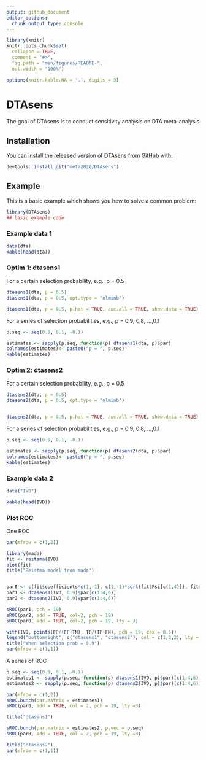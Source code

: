 ```yaml
---
output: github_document
editor_options: 
  chunk_output_type: console
---
```


<!-- README.md is generated from README.Rmd. Please edit that file -->

```r
library(knitr)
knitr::opts_chunk$set(
  collapse = TRUE,
  comment = "#>",
  fig.path = "man/figures/README-",
  out.width = "100%")

options(knitr.kable.NA = '.', digits = 3)
```

# DTAsens

<!-- badges: start -->
<!-- badges: end -->

The goal of DTAsens is to conduct sensitivity analysis on DTA meta-analysis

## Installation

You can install the released version of DTAsens from [GitHub](https://github.com/meta2020/DTAsens) with:

``` r
devtools::install_git("meta2020/DTAsens")
```

## Example

This is a basic example which shows you how to solve a common problem:

```r
library(DTAsens)
## basic example code
```

### Example data 1

```r

data(dta)
kable(head(dta))

```

### Optim 1: dtasens1

For a certain selection probability, e.g., p = 0.5

```r
dtasens1(dta, p = 0.5)
dtasens1(dta, p = 0.5, opt.type = "nlminb")

dtasens1(dta, p = 0.5, p.hat = TRUE, auc.all = TRUE, show.data = TRUE)
```

For a series of selection probabilities, e.g., p = 0.9, 0,8, ...,0.1


```r
p.seq <- seq(0.9, 0.1, -0.1)

estimates <- sapply(p.seq, function(p) dtasens1(dta, p)$par)
colnames(estimates)<- paste0("p = ", p.seq)
kable(estimates)
```

### Optim 2: dtasens2

For a certain selection probability, e.g., p = 0.5

```r

dtasens2(dta, p = 0.5)
dtasens2(dta, p = 0.5, opt.type = "nlminb")


dtasens2(dta, p = 0.5, p.hat = TRUE, auc.all = TRUE, show.data = TRUE)

```

For a series of selection probabilities, e.g., p = 0.9, 0.8, ...,0.1


```r
p.seq <- seq(0.9, 0.1, -0.1)

estimates <- sapply(p.seq, function(p) dtasens2(dta, p)$par)
colnames(estimates)<- paste0("p = ", p.seq)
kable(estimates)
```

### Example data 2 

```r
data("IVD")

kable(head(IVD))

```


### Plot ROC

One ROC

```r
par(mfrow = c(1,2))

library(mada)
fit <- reitsma(IVD)
plot(fit)
title("Reistma model from mada")


par0 <- c(fit$coefficients*c(1,-1), c(1,-1)*sqrt(fit$Psi[c(1,4)]), fit$Psi[3]/prod(sqrt(fit$Psi[c(1,4)])))
par1 <- dtasens1(IVD, 0.9)$par[c(1:4,6)]
par2 <- dtasens2(IVD, 0.9)$par[c(1:4,6)]

sROC(par1, pch = 19)
sROC(par2, add = TRUE, col=2, pch = 19)
sROC(par0, add = TRUE, col=2, pch = 19, lty = 3)

with(IVD, points(FP/(FP+TN), TP/(TP+FN), pch = 19, cex = 0.5))
legend("bottomright", c("dtasens1", "dtasens2"), col = c(1,2,2), lty = c(1,1,3), pch = c(19,19,1))
title("When selection prob = 0.9")
par(mfrow = c(1,1))

```

A series of ROC

```r

p.seq <- seq(0.9, 0.1, -0.1)
estimates1 <- sapply(p.seq, function(p) dtasens1(IVD, p)$par)[c(1:4,6),]
estimates2 <- sapply(p.seq, function(p) dtasens2(IVD, p)$par)[c(1:4,6),]

par(mfrow = c(1,2))
sROC.bunch(par.matrix = estimates1)
sROC(par0, add = TRUE, col = 2, pch = 19, lty =3)

title("dtasens1")

sROC.bunch(par.matrix = estimates2, p.vec = p.seq)
sROC(par0, add = TRUE, col = 2, pch = 19, lty =3)

title("dtasens2")
par(mfrow = c(1,1))


```

